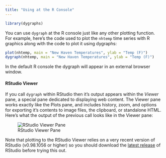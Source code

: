 ```yaml
---
title: "Using at the R Console"
---
```


```r
library(dygraphs)
```

You can use `dygraph` at the R console just like any other plotting function. For example, here's the code used to plot the `nhtemp` time series with R graphics along with the code to plot it using dygraphs:

```r
plot(nhtemp, main = "New Haven Temperatures", ylab = "Temp (F)")
dygraph(nhtemp, main = "New Haven Temperatures", ylab = "Temp (F)") 
```

In the default R console the dygraph will appear in an external browser window.

#### RStudio Viewer

If you call `dygraph` within RStudio then it's output appears within the *Viewer* pane, a special pane dedicated to displaying web content. The Viewer pane works exactly like the Plots pane, and includes history, zoom, and options for exporting it's contents to image files, the clipboard, or standalone HTML. Here's what the output of the previous call looks like in the Viewer pane:

![RStudio Viewer Pane](images/rstudio-viewer-pane.png)

Note that plotting to the RStudio Viewer relies on a very recent version of RStudio (v0.98.1056 or higher) so you should download the [latest release](http://www.rstudio.com/products/rstudio/) of RStudio before trying this out.


